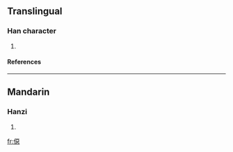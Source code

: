 ==Translingual==
===Han character===
{{Han char|rn=9|rad=人|as=12|sn=14|four=|canj=人一一心 (OMMP), X人一一心 (XOMMP)}}
# {{defn|Han}}
====References====
{{Han ref|kx=0117.230|dkj=01126|dj=0249.080|hdz=10217.030|uh=50EB|ud=20715}}
----
==Mandarin==
===Hanzi===
{{cmn-hanzi|pin=[[è]] ([[e4]])|wg=o<sup>4</sup>}}
# {{defn|Mandarin}}




[[fr:僫]]